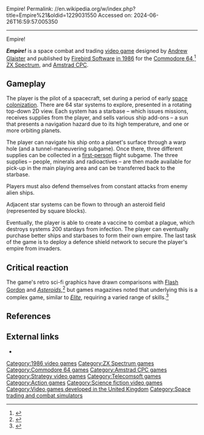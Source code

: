 Empire!
Permalink: //en.wikipedia.org/w/index.php?title=Empire%21&oldid=1229031550
Accessed on: 2024-06-26T16:59:57.005350



------
Empire!
{{Refimprove|date=January 2013}}
{{Infobox video game
|title  = Empire!
|image = [[Image:Empire!.png|frame|none|Dogfighting with an alien ship in ''Empire!'']]
|developer = [[Andrew Glaister]]
|publisher = [[Firebird Software]]
|designer = 
|engine = 
|released = [[1986 in video gaming|1986]]
|genre = [[Strategy game|Strategy]] / [[Action games|Action]]
|modes = [[Single Player]]
|platforms = [[ZX Spectrum]], [[Commodore 64|C64]], [[Amstrad CPC]]
}}

'''''Empire!''''' is a space combat and trading [[video game]] designed by [[Andrew Glaister]] and published by [[Firebird Software]] [[1986 in video gaming|in 1986]] for the [[Commodore 64]],<ref>{{cite web
| title=Empire!
| url=https://www.gamefaqs.com/c64/570016-empire
| website=GameFAQs
| access-date=2017-10-13}}</ref> [[ZX Spectrum]], and [[Amstrad CPC]].

==Gameplay==
The player is the pilot of a spacecraft, set during a period of early [[space colonization]]. There are 64 star systems to explore, presented in a rotating top-down 2D view. Each system has a starbase – which issues missions, receives supplies from the player, and sells various ship add-ons – a sun that presents a navigation hazard due to its high temperature, and one or more orbiting planets.

The player can navigate his ship onto a planet's surface through a warp hole (and a tunnel-maneuvering subgame). Once there, three different supplies can be collected in a [[first person (video games)|first-person]] flight subgame. The three supplies – people, minerals and radioactives – are then made available for pick-up in the main playing area and can be transferred back to the starbase.

Players must also defend themselves from constant attacks from enemy alien ships.

Adjacent star systems can be flown to through an asteroid field (represented by square blocks).

Eventually, the player is able to create a vaccine to combat a plague, which destroys systems 200 stardays from infection. The player can eventually purchase better ships and starbases to form their own empire. The last task of the game is to deploy a defence shield network to secure the player's empire from invaders.

==Critical reaction==
The game's retro sci-fi graphics have drawn comparisons with [[Flash Gordon]] and ''[[Asteroids (arcade game)|Asteroids]]'',<ref>{{cite journal|journal=CRASH|issue= 26|title=Empire! Preview}}</ref> but games magazines noted that underlying this is a complex game, similar to ''[[Elite (video game)|Elite]]'', requiring a varied range of skills.<ref>{{cite journal|journal=Sinclair User|issue=52|title=Empire! preview}}</ref>

==References==
{{reflist}}

==External links==
*{{WoS game|id=0001619|name=Empire!}}

[[Category:1986 video games]]
[[Category:ZX Spectrum games]]
[[Category:Commodore 64 games]]
[[Category:Amstrad CPC games]]
[[Category:Strategy video games]]
[[Category:Telecomsoft games]]
[[Category:Action games]]
[[Category:Science fiction video games]]
[[Category:Video games developed in the United Kingdom]]
[[Category:Space trading and combat simulators]]